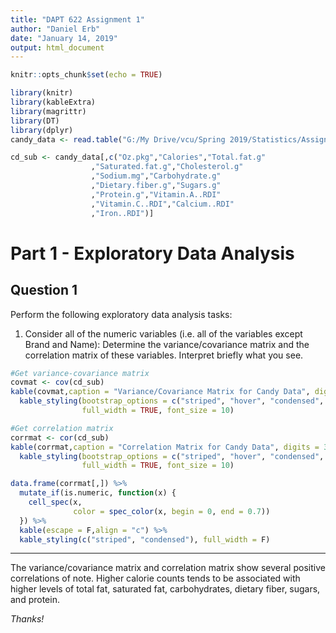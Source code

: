 ```yaml
---
title: "DAPT 622 Assignment 1"
author: "Daniel Erb"
date: "January 14, 2019"
output: html_document
---
```


```r
knitr::opts_chunk$set(echo = TRUE)
```

```r
library(knitr)
library(kableExtra)
library(magrittr)
library(DT)
library(dplyr)
candy_data <- read.table("G:/My Drive/vcu/Spring 2019/Statistics/Assignments/Assignment 1/DAPT_622_Assignment_1/Assignment_Materials/CandyBars.txt",sep=',',header=TRUE)

cd_sub <- candy_data[,c("Oz.pkg","Calories","Total.fat.g"
                  ,"Saturated.fat.g","Cholesterol.g"
                  ,"Sodium.mg","Carbohydrate.g"
                  ,"Dietary.fiber.g","Sugars.g"
                  ,"Protein.g","Vitamin.A..RDI"
                  ,"Vitamin.C..RDI","Calcium..RDI"
                  ,"Iron..RDI")]

```

# Part 1 - Exploratory Data Analysis

## Question 1

Perform the following exploratory data analysis tasks: 

1. Consider all of the numeric variables (i.e. all of the variables except Brand and Name): Determine the variance/covariance matrix and the correlation matrix of these variables.  Interpret briefly what you see.

```r

#Get variance-covariance matrix
covmat <- cov(cd_sub)
kable(covmat,caption = "Variance/Covariance Matrix for Candy Data", digits = 3) %>% 
  kable_styling(bootstrap_options = c("striped", "hover", "condensed", "responsive"),
                full_width = TRUE, font_size = 10)

#Get correlation matrix
corrmat <- cor(cd_sub)
kable(corrmat,caption = "Correlation Matrix for Candy Data", digits = 3) %>% 
  kable_styling(bootstrap_options = c("striped", "hover", "condensed", "responsive"),
                full_width = TRUE, font_size = 10)

data.frame(corrmat[,]) %>%
  mutate_if(is.numeric, function(x) {
    cell_spec(x, 
              color = spec_color(x, begin = 0, end = 0.7))
  }) %>%
  kable(escape = F,align = "c") %>%
  kable_styling(c("striped", "condensed"), full_width = F)
```
***
The variance/covariance matrix and correlation matrix show several positive correlations of note. Higher calorie counts tends to be associated with higher levels of total fat, saturated fat, carbohydrates, dietary fiber, sugars, and protein.
   
*Thanks!*
